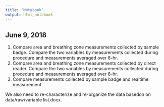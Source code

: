 ```yaml
---
title: "Notebook"
output: html_notebook
---
```


## June 9, 2018

1. Compare area and breathing zone measurements collected by sample badge. Compare the two variables by measurements collected during procedure and measurements averaged over 8-hr.
1. Compare area and breathing zone measurements collected by direct reader. Compare the two variables by measurements collected during procedure and measurements averaged over 8-hr.
1. Compare measurements collected by sample badge and realtime measurement

We also need to re-characterize and re-organize the data basedon on data/raw/variable list.docx.

